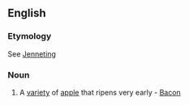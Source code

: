 ==English==

===Etymology===
See [[Jenneting]]

===Noun===
{{en-noun}}
# A [[variety]] of [[apple]] that ripens very early - [[Bacon]]